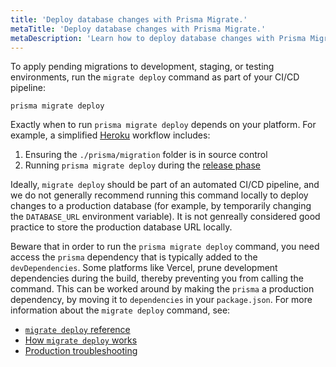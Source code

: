 ```yaml
---
title: 'Deploy database changes with Prisma Migrate.'
metaTitle: 'Deploy database changes with Prisma Migrate.'
metaDescription: 'Learn how to deploy database changes with Prisma Migrate.'
---
```


<TopBlock>

To apply pending migrations to development, staging, or testing environments, run the `migrate deploy` command as part of your CI/CD pipeline:

```terminal
prisma migrate deploy
```

Exactly when to run `prisma migrate deploy` depends on your platform. For example, a simplified [Heroku](./deployment-guides/deploying-to-heroku) workflow includes:

1. Ensuring the `./prisma/migration` folder is in source control
2. Running `prisma migrate deploy` during the [release phase](https://devcenter.heroku.com/articles/release-phase)

Ideally, `migrate deploy` should be part of an automated CI/CD pipeline, and we do not generally recommend running this command locally to deploy changes to a production database (for example, by temporarily changing the `DATABASE_URL` environment variable). It is not genreally considered good practice to store the production database URL locally.

Beware that in order to run the `prisma migrate deploy` command, you need access the `prisma` dependency that is typically added to the `devDependencies`. Some platforms like Vercel, prune development dependencies during the build, thereby preventing you from calling the command. This can be worked around by making the `prisma` a production dependency, by moving it to `dependencies` in your `package.json`.
For more information about the `migrate deploy` command, see:

- [`migrate deploy` reference](../../../reference/api-reference/command-reference#migrate-deploy) <span class="api"></span>
- [How `migrate deploy` works](../../../concepts/components/prisma-migrate##production-and-testing-environments) <span class="concept"></span>
- [Production troubleshooting](../../database/production-troubleshooting)

</TopBlock>
